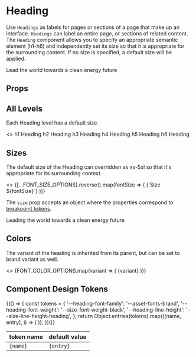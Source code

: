 
<Meta title="Components/Heading/Overview" component={Heading} />

# Heading

Use `Headings` as labels for pages or sections of a page that make up an interface. `Headings` can label an entire page, or sections of related content.
The `Heading` component allows you to specify an appropriate semantic element (h1-h6) and independently set its size so that it is appropriate for the surrounding content.
If no size is specified, a default size will be applied.

<Canvas isExpanded>
  <Heading as="h1">Lead the world towards a clean energy future</Heading>
</Canvas>

## Props

<ArgsTable of={Heading} />

## All Levels

Each Heading level has a default size.

<Canvas>
  <Story
    name="Levels"
    parameters={{
      design: {
        type: 'figma',
        url: 'https://www.figma.com/file/k1kOsplTGXvSSMQQCzhCND/Rhinolabs-Design-System?node-id=742%3A8800',
      },
    }}
  >
    <>
      <Heading as="h1">h1 Heading</Heading>
      <Heading as="h2">h2 Heading</Heading>
      <Heading as="h3">h3 Heading</Heading>
      <Heading as="h4">h4 Heading</Heading>
      <Heading as="h5">h5 Heading</Heading>
      <Heading as="h6">h6 Heading</Heading>
    </>
  </Story>
</Canvas>

## Sizes

The default size of the Heading can overridden as xs-5xl so that it's appropriate for its surrounding context.

<Canvas>
  <Story name="Sizes">
    <>
      {[...FONT_SIZE_OPTIONS].reverse().map(fontSize => (
        <Heading as="h3" size={fontSize} key={uuid()}>
          {`Size ${fontSize}`}
        </Heading>
      ))}
    </>
  </Story>
</Canvas>

The `size` prop accepts an object where the properties correspond to [breakpoint tokens](?path=/story/design-tokens-design-tokens--page#breakpoints).

<Canvas>
  <Story name="Responsive Sizes" parameters={{ ...RESPONSIVE_STORY }}>
    <Heading
      as="h3"
      size={{ base: 'sm', tablet: 'lg', desktop: 'xl', hd: '3xl' }}
    >
      Leading the world towards a clean energy future
    </Heading>
  </Story>
</Canvas>

## Colors

The variant of the heading is inherited from its parent, but can be set to brand variant as well.

<Canvas>
  <Story name="Variant">
    <>
      {FONT_COLOR_OPTIONS.map(variant => (
        <Heading as="h3" variant={variant} key={uuid()}>
          {variant}
        </Heading>
      ))}
    </>
  </Story>
</Canvas>

## Component Design Tokens

<table>
  <thead>
    <tr>
      <th>token name</th>
      <th>default value</th>
    </tr>
  </thead>
  <tbody>
    {(() => {
      const tokens = {
      '--heading-font-family': '--asset-fonts-brand',
      '--heading-font-weight': '--size-font-weight-black',
      '--heading-line-height': '--size-line-height-heading',
      };
      return Object.entries(tokens).map(([name, entry], i) => (
        <tr key={i}>
          <td>
            <code>{name}</code>
          </td>
          <td>
            <code>{entry}</code>
          </td>
        </tr>
      ));
    })()}

  </tbody>
</table>
